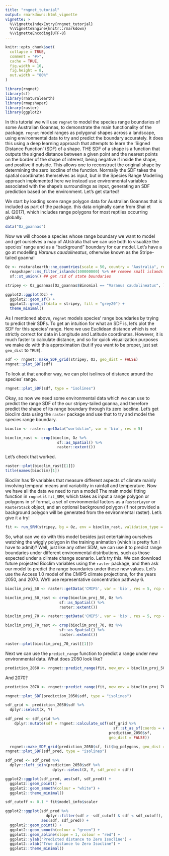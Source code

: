 ```yaml
---
title: "rngnet_tutorial"
output: rmarkdown::html_vignette
vignette: >
  %\VignetteIndexEntry{rngnet_tutorial}
  %\VignetteEngine{knitr::rmarkdown}
  %\VignetteEncoding{UTF-8}
---
```


```r
knitr::opts_chunk$set(
  collapse = TRUE,
  comment = "#>",
  cache = TRUE,
  fig.width = 10,
  fig.height = 8,
  out.width = "80%"
)
```

```r
library(rngnet)
library(sf)
library(rnaturalearth)
library(rmapshaper)
library(raster)
library(ggplot2)
```

In this tutorial we will use `rngnet` to model the species range boundaries of some Australian Goannas, to demonstrate the main functionality of the package. `rngnet` model ranges as polygonal shapes across a landscape, using environmental data to try and predict the boundary accurately. It does this using a deep learning approach that attempts to learn the 'Signed Distance Function' (SDF) of a shape. THE SDF of a shape is a function that outputs the signed distance between a given point and the nearest points on the border of the shape of interest, being negative if inside the shape, and positive if outside. This allows one to reconstruct the original shape by determining the zero isocline of the function. Normally the SDF takes the spatial coordinates themselves as input, but in the Species Range Modelling approach implemented here we instead use environmental variables associated with the shape's surroundings as input, generating an SDF prediction based on the environment. Let's get started!

We start by loading some range polygon data for Australian Goannas that is included as part of the package. this data originally came from Shai et al. (2017), which includes range polygons for most reptiles occurring globally. 

```r
data("Oz_goannas")
```

Now we will choose a species whose range boundary we want to model and get ourselves a map of AUstralia that we can use both to visualize the species' range and as a "background" boundary for our model. Let's have a go at modelling *Varanus caudolineatus*, otherwise known as the Stripe-tailed goanna!

```r
Oz <- rnaturalearth::ne_countries(scale = 50, country = "Australia", returnclass = "sf") %>%
  rmapshaper::ms_filter_islands(100000000) %>% ## remove small islands
  sf::st_union() ## get rid of state boundaries

stripey <- Oz_goannas[Oz_goannas$Binomial == "Varanus caudolineatus", ]

ggplot2::ggplot(Oz) +
  ggplot2::geom_sf() +
  ggplot2::geom_sf(data = stripey, fill = "grey20") +
  theme_minimal()

```

As I mentioned above, `rngnet` models species' range boundaries by trying to predict their SDFs. To get an intuition for what an SDF is, let's plot the SDF for this species' range. Here we use Euclidean distance which is not strictly correct for data in Longitude and Latitude coordinates. However, it is much faster to calculate distance, and so for quick visualization purposes we make do with this approximation (but if you want to be proper, just set `geo_dist` to `TRUE`).

```r
sdf <- rngnet::make_SDF_grid(stripey, Oz, geo_dist = FALSE)
rngnet::plot_SDF(sdf)
```

To look at that another way, we can plot isolines of distance around the species' range.

```r
rngnet::plot_SDF(sdf, type = "isolines")
```
Okay, so now we need some environmental data which we can use to predict the range SDF of the our stripey-tailed goanna, and therefore predict the shape of its range boundary through its zero isocline. Let's get bioclim data using the `raster` package and use that to try and model the species range boundary. 

```r
bioclim <- raster::getData("worldclim", var = 'bio', res = 5)

bioclim_rast <- crop(bioclim, Oz %>%
                       sf::as_Spatial() %>%
                       raster::extent())
```

Let's check that worked.

```r
raster::plot(bioclim_rast[[1]])
title(names(bioclim)[1])
```

Bioclim has 19 variables that measure different aspects of climate mainly involving temporal means and variability in rainfall and temperature. Now we have all the data we need to run a model! The main model fitting function in `rngnet` is `fit_SRM`, which takes as input a range polygon or polygons in `sf` format, a set of environmental factors as a `RasterLayer` or `RasterStack` object, and an optional background polygon (if not provided a background polygon will be generated from the environmental raster). Let's give it a try! 

```r
fit <- run_SRM(stripey, bg = Oz, env = bioclim_rast, validation_type = "folds", validation_folds = 5L, early_stop_patience = 12)
```

So, what can we do with this model besides just entertaining ourselves watching the wiggly polygon in the training animation (which is pretty fun I have to admit)? Well, just like any other SDM, we can use it to predict range boundaries under different environmental distributions, such as those expected under a climate change scenario. Let's try this. We can download future projected Bioclim variables using the `raster` package, and then ask our model to predict the range boundaries under these new values. Let's use the Access 1.0 model of the CMIP5 climate projections, for the years 2050, and 2070. We'll use representative concentration pathway 6.

```r
bioclim_proj_50 <- raster::getData('CMIP5', var = 'bio', res = 5, rcp = 85, model = 'AC', year = 50)

bioclim_proj_50_rast <- crop(bioclim_proj_50, Oz %>%
                        sf::as_Spatial() %>%
                        raster::extent())

bioclim_proj_70 <- raster::getData('CMIP5', var = 'bio', res = 5, rcp = 85, model = 'AC', year = 70)

bioclim_proj_70_rast <- crop(bioclim_proj_70, Oz %>%
                        sf::as_Spatial() %>%
                        raster::extent())

raster::plot(bioclim_proj_70_rast[[1]])
```
Next we can use the `predict_range` function to predict a range under new environmental data. What does 2050 look like?

```r
prediction_2050 <- rngnet::predict_range(fit, new_env = bioclim_proj_50_rast)
```

And 2070?

```r
prediction_2070 <- rngnet::predict_range(fit, new_env = bioclim_proj_70_rast)
```

```r
rngnet::plot_SDF(prediction_2050$sdf, type = "isolines")
```

```r
sdf_grid <- prediction_2050$sdf %>%
  dplyr::select(X, Y)

sdf_pred <- sdf_grid %>%
    dplyr::mutate(sdf = rngnet::calculate_sdf(sdf_grid %>%
                                                sf::st_as_sf(coords = c("X","Y")),
                                              prediction_2050$sf, 
                                              geo_dist = FALSE))

  rngnet::make_SDF_grid(prediction_2050$sf, fit$bg_polygons, geo_dist = FALSE)
rngnet::plot_SDF(sdf_pred, type = "isolines")

sdf_pred <- sdf_pred %>%
  dplyr::left_join(prediction_2050$sdf %>%
                     dplyr::select(X, Y, sdf_pred = sdf))

ggplot2::ggplot(sdf_pred, aes(sdf, sdf_pred)) +
  ggplot2::geom_point() +
  ggplot2::geom_smooth(colour = "white") +
  ggplot2::theme_minimal()

sdf_cutoff <- 0.1 * fit$model_info$scaler

ggplot2::ggplot(sdf_pred %>%
                  dplyr::filter(sdf > -sdf_cutoff & sdf < sdf_cutoff), 
                aes(sdf, sdf_pred)) +
  ggplot2::geom_point() +
  ggplot2::geom_smooth(colour = "green") +
  ggplot2::geom_abline(slope = 1, colour = "red") +
  ggplot2::ylab("Predicted distance to Zero Isocline") +
  ggplot2::xlab("True distance to Zero Isocline") +
  ggplot2::theme_minimal()

```
